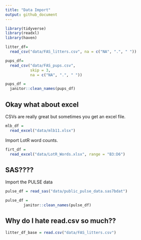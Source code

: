 ```yaml
---
title: "Data Import"
output: github_document
---
```


```r
library(tidyverse)
library(readxl)
library(haven)
```



```r
litter_df=
  read_csv("data/FAS_litters.csv", na = c("NA", ".", " "))
```
```r
pups_df=
  read_csv("data/FAS_pups.csv", 
           skip = 3,
           na = c("NA", ".", " "))

pups_df = 
  janitor::clean_names(pups_df)
```
## Okay what about excel

CSVs are really great but sometimes you get an excel file.

```r
mlb_df = 
  read_excel("data/mlb11.xlsx")
```

Import LotR word counts.
```r
firt_df = 
  read_excel("data/LotR_Words.xlsx", range = "B3:D6")
```


## SAS????

Import the  PULSE data

```r
pulse_df = read_sas("data/public_pulse_data.sas7bdat")

pulse_df =
        janitor::clean_names(pulse_df)


```

## Why do I hate read.csv so much??

```r
litter_df_base = read.csv("data/FAS_litters.csv")
```





